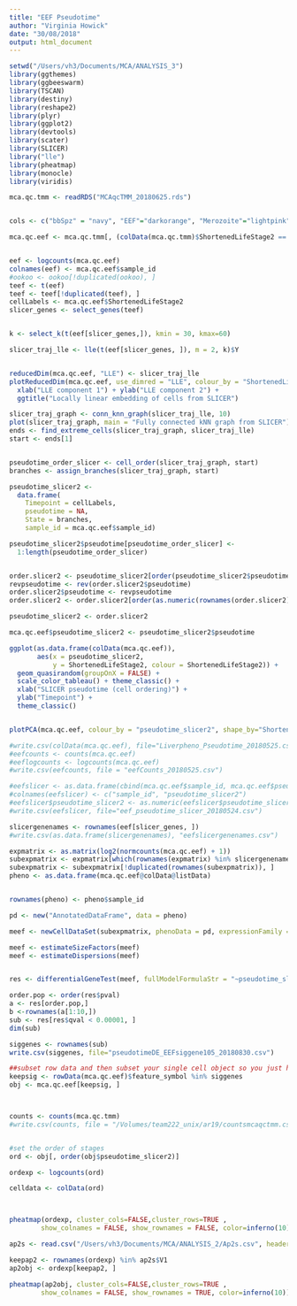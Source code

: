 ```yaml
---
title: "EEF Pseudotime"
author: "Virginia Howick"
date: "30/08/2018"
output: html_document
---
```


```r
setwd("/Users/vh3/Documents/MCA/ANALYSIS_3")
library(ggthemes)
library(ggbeeswarm)
library(TSCAN)
library(destiny)
library(reshape2)
library(plyr)
library(ggplot2)
library(devtools)
library(scater)
library(SLICER)
library("lle")
library(pheatmap)
library(monocle)
library(viridis)
```

```r
mca.qc.tmm <- readRDS("MCAqcTMM_20180625.rds")


cols <- c("bbSpz" = "navy", "EEF"="darkorange", "Merozoite"="lightpink", "oocyst"="steelblue", "ook" = "turquoise4", "ooSpz" = "lightskyblue", "Ring"="hotpink", "sgSpz"= "royalblue", "Shz" = "violet", "male"="purple", "female"="purple4", "ookoo" = "mediumturquoise")

```


```r
mca.qc.eef <- mca.qc.tmm[, (colData(mca.qc.tmm)$ShortenedLifeStage2 == "EEF")]


eef <- logcounts(mca.qc.eef)
colnames(eef) <- mca.qc.eef$sample_id
#ookoo <- ookoo[!duplicated(ookoo), ]
teef <- t(eef)
teef <- teef[!duplicated(teef), ]
cellLabels <- mca.qc.eef$ShortenedLifeStage2
slicer_genes <- select_genes(teef)


k <- select_k(t(eef[slicer_genes,]), kmin = 30, kmax=60)

slicer_traj_lle <- lle(t(eef[slicer_genes, ]), m = 2, k)$Y


reducedDim(mca.qc.eef, "LLE") <- slicer_traj_lle
plotReducedDim(mca.qc.eef, use_dimred = "LLE", colour_by = "ShortenedLifeStage2") +
  xlab("LLE component 1") + ylab("LLE component 2") +
  ggtitle("Locally linear embedding of cells from SLICER")

slicer_traj_graph <- conn_knn_graph(slicer_traj_lle, 10)
plot(slicer_traj_graph, main = "Fully connected kNN graph from SLICER")
ends <- find_extreme_cells(slicer_traj_graph, slicer_traj_lle)
start <- ends[1]


pseudotime_order_slicer <- cell_order(slicer_traj_graph, start)
branches <- assign_branches(slicer_traj_graph, start)

pseudotime_slicer2 <-
  data.frame(
    Timepoint = cellLabels,
    pseudotime = NA,
    State = branches,
    sample_id = mca.qc.eef$sample_id)

pseudotime_slicer2$pseudotime[pseudotime_order_slicer] <-
  1:length(pseudotime_order_slicer)


order.slicer2 <- pseudotime_slicer2[order(pseudotime_slicer2$pseudotime), ]
revpseudotime <- rev(order.slicer2$pseudotime)
order.slicer2$pseudotime <- revpseudotime
order.slicer2 <- order.slicer2[order(as.numeric(rownames(order.slicer2))), ]

pseudotime_slicer2 <- order.slicer2

mca.qc.eef$pseudotime_slicer2 <- pseudotime_slicer2$pseudotime

ggplot(as.data.frame(colData(mca.qc.eef)), 
       aes(x = pseudotime_slicer2, 
           y = ShortenedLifeStage2, colour = ShortenedLifeStage2)) +
  geom_quasirandom(groupOnX = FALSE) +
  scale_color_tableau() + theme_classic() +
  xlab("SLICER pseudotime (cell ordering)") +
  ylab("Timepoint") +
  theme_classic()


plotPCA(mca.qc.eef, colour_by = "pseudotime_slicer2", shape_by="ShortenedLifeStage", exprs_values = "logcounts", ntop = 500)+ theme(axis.title=element_text(size=12), legend.text = element_text(size = 12), legend.title = element_text(size = 12), axis.text = element_text(size=12))

#write.csv(colData(mca.qc.eef), file="Liverpheno_Pseudotime_20180525.csv")
#eefcounts <- counts(mca.qc.eef)
#eeflogcounts <- logcounts(mca.qc.eef)
#write.csv(eefcounts, file = "eefCounts_20180525.csv")

#eefslicer <- as.data.frame(cbind(mca.qc.eef$sample_id, mca.qc.eef$pseudotime_slicer2))
#colnames(eefslicer) <- c("sample_id", "pseudotime_slicer2")
#eefslicer$pseudotime_slicer2 <- as.numeric(eefslicer$pseudotime_slicer2)
#write.csv(eefslicer, file="eef_pseudotime_slicer_20180524.csv")

```

```r
slicergenenames <- rownames(eef[slicer_genes, ])
#write.csv(as.data.frame(slicergenenames), "eefslicergenenames.csv")

expmatrix <- as.matrix(log2(normcounts(mca.qc.eef) + 1))
subexpmatrix <- expmatrix[which(rownames(expmatrix) %in% slicergenenames), ]
subexpmatrix <- subexpmatrix[!duplicated(rownames(subexpmatrix)), ]
pheno <- as.data.frame(mca.qc.eef@colData@listData)


rownames(pheno) <- pheno$sample_id

pd <- new("AnnotatedDataFrame", data = pheno)

meef <- newCellDataSet(subexpmatrix, phenoData = pd, expressionFamily = negbinomial.size())

meef <- estimateSizeFactors(meef)
meef <- estimateDispersions(meef)


res <- differentialGeneTest(meef, fullModelFormulaStr = "~pseudotime_slicer2")

order.pop <- order(res$pval)
a <- res[order.pop,]
b <-rownames(a[1:10,])
sub <- res[res$qval < 0.00001, ]
dim(sub)

siggenes <- rownames(sub)
write.csv(siggenes, file="pseudotimeDE_EEFsiggene105_20180830.csv")
```


```r
##subset row data and then subset your single cell object so you just have genes of interest
keepsig <- rowData(mca.qc.eef)$feature_symbol %in% siggenes
obj <- mca.qc.eef[keepsig, ]



counts <- counts(mca.qc.tmm)
#write.csv(counts, file = "/Volumes/team222_unix/ar19/countsmcaqctmm.csv")


#set the order of stages
ord <- obj[, order(obj$pseudotime_slicer2)]

ordexp <- logcounts(ord)

celldata <- colData(ord)



pheatmap(ordexp, cluster_cols=FALSE,cluster_rows=TRUE ,  
        show_colnames = FALSE, show_rownames = FALSE, color=inferno(10))

ap2s <- read.csv("/Users/vh3/Documents/MCA/ANALYSIS_2/Ap2s.csv", header=FALSE)

keepap2 <- rownames(ordexp) %in% ap2s$V1
ap2obj <- ordexp[keepap2, ]

pheatmap(ap2obj, cluster_cols=FALSE,cluster_rows=TRUE ,  
        show_colnames = FALSE, show_rownames = TRUE, color=inferno(10))
```

